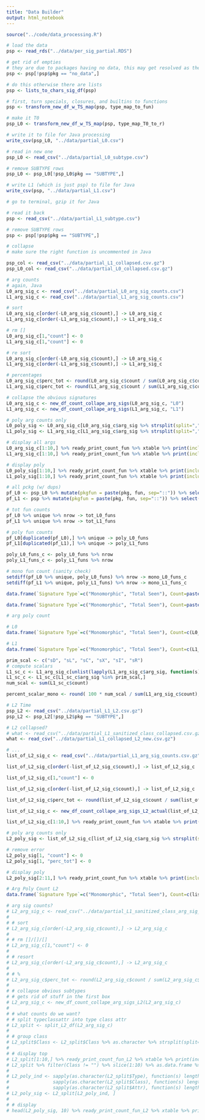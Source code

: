 ```yaml
---
title: "Data Builder"
output: html_notebook
---
```


```r
source("../code/data_processing.R")
```

```r
# load the data
psp <- read_rds("../data/per_sig_partial.RDS")

# get rid of empties
# they are due to packages having no data, this may get resolved as the prl3 run finishes
psp <- psp[!psp$pkg == "no_data",]

# do this otherwise there are lists
psp <- lists_to_chars_sig_df(psp)
```

```r
# first, turn specials, closures, and builtins to functions
psp <- transform_new_df_w_TS_map(psp, type_map_to_fun)
```

```r
# make it T0
psp_L0 <- transform_new_df_w_TS_map(psp, type_map_T0_to_r)
```

```r
# write it to file for Java processing
write_csv(psp_L0, "../data/partial_L0.csv")
```

```r
# read in new one
psp_L0 <- read_csv("../data/partial_L0_subtype.csv")

# remove SUBTYPE rows
psp_L0 <- psp_L0[!psp_L0$pkg == "SUBTYPE",]
```

```r
# write L1 (which is just psp) to file for Java
write_csv(psp, "../data/partial_L1.csv")

# go to terminal, gzip it for Java
```

```r
# read it back
psp <- read_csv("../data/partial_L1_subtype.csv")

# remove SUBTYPE rows
psp <- psp[!psp$pkg == "SUBTYPE",]
```

```r
# collapse
# make sure the right function is uncommented in Java

psp_col <- read_csv("../data/partial_L1_collapsed.csv.gz")
psp_L0_col <- read_csv("../data/partial_L0_collapsed.csv.gz")
```

```r
# arg counts
# again, Java
L0_arg_sig_c <- read_csv("../data/partial_L0_arg_sig_counts.csv")
L1_arg_sig_c <- read_csv("../data/partial_L1_arg_sig_counts.csv")

# sort
L0_arg_sig_c[order(-L0_arg_sig_c$count),] -> L0_arg_sig_c
L1_arg_sig_c[order(-L1_arg_sig_c$count),] -> L1_arg_sig_c

# rm []
L0_arg_sig_c[1,"count"] <- 0
L1_arg_sig_c[1,"count"] <- 0

# re sort
L0_arg_sig_c[order(-L0_arg_sig_c$count),] -> L0_arg_sig_c
L1_arg_sig_c[order(-L1_arg_sig_c$count),] -> L1_arg_sig_c

# percentages
L0_arg_sig_c$perc_tot <- round(L0_arg_sig_c$count / sum(L0_arg_sig_c$count) * 100, 2)
L1_arg_sig_c$perc_tot <- round(L1_arg_sig_c$count / sum(L1_arg_sig_c$count) * 100, 2)

# collapse the obvious signatures
L0_arg_sig_c <- new_df_count_collape_arg_sigs(L0_arg_sig_c, "L0")
L1_arg_sig_c <- new_df_count_collape_arg_sigs(L1_arg_sig_c, "L1")

# poly arg counts only
L0_poly_sig <- L0_arg_sig_c[L0_arg_sig_c$arg_sig %>% strsplit(split=",") %>% lapply(function(x) length(x) != 1) %>% unlist, ]
L1_poly_sig <- L1_arg_sig_c[L1_arg_sig_c$arg_sig %>% strsplit(split=",") %>% lapply(function(x) length(x) != 1) %>% unlist, ]

# display all args 
L0_arg_sig_c[1:10,] %>% ready_print_count_fun %>% xtable %>% print(include.rownames=F)
L1_arg_sig_c[1:10,] %>% ready_print_count_fun %>% xtable %>% print(include.rownames=F)

# display poly
L0_poly_sig[1:10,] %>% ready_print_count_fun %>% xtable %>% print(include.rownames=F)
L1_poly_sig[1:10,] %>% ready_print_count_fun %>% xtable %>% print(include.rownames=F)
```

```r
# all pckg (w/ dups)
pf_L0 <- psp_L0 %>% mutate(pkgfun = paste(pkg, fun, sep="::")) %>% select(pkgfun)
pf_L1 <- psp %>% mutate(pkgfun = paste(pkg, fun, sep="::")) %>% select(pkgfun)

# tot fun counts
pf_L0 %>% unique %>% nrow -> tot_L0_funs
pf_L1 %>% unique %>% nrow -> tot_L1_funs

# poly fun counts
pf_L0[duplicated(pf_L0),] %>% unique -> poly_L0_funs
pf_L1[duplicated(pf_L1),] %>% unique -> poly_L1_funs

poly_L0_funs_c <- poly_L0_funs %>% nrow
poly_L1_funs_c <- poly_L1_funs %>% nrow

# mono fun count (sanity check)
setdiff(pf_L0 %>% unique, poly_L0_funs) %>% nrow -> mono_L0_funs_c
setdiff(pf_L1 %>% unique, poly_L1_funs) %>% nrow -> mono_L1_funs_c

data.frame(`Signature Type`=c("Monomorphic", "Total Seen"), Count=paste0(c(mono_L0_funs_c/1000, tot_L0_funs/1000) %>% as.integer, "K"), Percentage=c(paste0(round(mono_L0_funs_c/tot_L0_funs * 100, 1), "%"), "---")) %>% xtable %>% print(include.rownames=F)

data.frame(`Signature Type`=c("Monomorphic", "Total Seen"), Count=paste0(c(mono_L1_funs_c/1000, tot_L1_funs/1000) %>% as.integer, "K"), Percentage=c(paste0(round(mono_L1_funs_c/tot_L1_funs * 100, 1), "%"), "---")) %>% xtable %>% print(include.rownames=F)
```

```r
# arg poly count

# L0
data.frame(`Signature Type`=c("Monomorphic", "Total Seen"), Count=c(L0_arg_sig_c$count %>% sum - L0_poly_sig$count %>% sum, L0_arg_sig_c$count %>% sum), Percentage=c(paste0(round(100 * (1 - (L0_poly_sig$count %>% sum / L0_arg_sig_c$count %>% sum)), 1), "%"), "---")) %>% xtable %>% print(include.rownames=F)

# L1
data.frame(`Signature Type`=c("Monomorphic", "Total Seen"), Count=c(L1_arg_sig_c$count %>% sum - L1_poly_sig$count %>% sum, L1_arg_sig_c$count %>% sum), Percentage=c(paste0(round(100 * (1 - (L1_poly_sig$count %>% sum / L1_arg_sig_c$count %>% sum)), 1), "%"), "---")) %>% xtable %>% print(include.rownames=F)

```

```r
prim_scal <- c("sD", "sL", "sC", "sX", "sI", "sR")
# compute scalars 
L1_sc_c <- L1_arg_sig_c[unlist(lapply(L1_arg_sig_c$arg_sig, function(s) nchar(s) == 2 && substr(s, 1, 1) == "s")), ]
L1_sc_c <- L1_sc_c[L1_sc_c$arg_sig %in% prim_scal,]
num_scal <- sum(L1_sc_c$count)

percent_scalar_mono <- round( 100 * num_scal / sum(L1_arg_sig_c$count), 1)
```

```r
# L2 Time
psp_L2 <- read_csv("../data/partial_L1_L2.csv.gz")
psp_L2 <- psp_L2[!psp_L2$pkg == "SUBTYPE",]

# L2 collapsed?
# what <- read_csv("../data/partial_L1_sanitized_class_collapsed.csv.gz")
what <- read_csv("../data/partial_L1_collapsed_L2_new.csv.gz")
```

```r
# ...
list_of_L2_sig_c <- read_csv("../data/partial_L1_arg_sig_counts.csv.gz")

list_of_L2_sig_c[order(-list_of_L2_sig_c$count),] -> list_of_L2_sig_c

list_of_L2_sig_c[1,"count"] <- 0

list_of_L2_sig_c[order(-list_of_L2_sig_c$count),] -> list_of_L2_sig_c

list_of_L2_sig_c$perc_tot <- round(list_of_L2_sig_c$count / sum(list_of_L2_sig_c$count) * 100, 1)

list_of_L2_sig_c <- new_df_count_collape_arg_sigs_L2_actual(list_of_L2_sig_c)

list_of_L2_sig_c[1:10,] %>% ready_print_count_fun %>% xtable %>% print(include.rownames=F)

# poly arg counts only
L2_poly_sig <- list_of_L2_sig_c[list_of_L2_sig_c$arg_sig %>% strsplit(split="/") %>% lapply(function(x) length(x) != 3) %>% unlist, ]

# remove error 
L2_poly_sig[1, "count"] <- 0
L2_poly_sig[1, "perc_tot"] <- 0

# display poly
L2_poly_sig[2:11,] %>% ready_print_count_fun %>% xtable %>% print(include.rownames=F)

# Arg Poly Count L2
data.frame(`Signature Type`=c("Monomorphic", "Total Seen"), Count=c(list_of_L2_sig_c$count %>% sum - L2_poly_sig$count %>% sum, list_of_L2_sig_c$count %>% sum), Percentage=c(paste0(round(100 * (1 - (L2_poly_sig$count %>% sum / list_of_L2_sig_c$count %>% sum)), 1), "%"), "---")) %>% xtable %>% print(include.rownames=F)
```

```r
# arg sig counts?
# L2_arg_sig_c <- read_csv("../data/partial_L1_sanitized_class_arg_sig_counts_L2.csv.gz")
# 
# # sort
# L2_arg_sig_c[order(-L2_arg_sig_c$count),] -> L2_arg_sig_c
# 
# # rm []/[]/[]
# L2_arg_sig_c[1,"count"] <- 0
# 
# # resort
# L2_arg_sig_c[order(-L2_arg_sig_c$count),] -> L2_arg_sig_c
# 
# # %
# L2_arg_sig_c$perc_tot <- round(L2_arg_sig_c$count / sum(L2_arg_sig_c$count) * 100, 1)
# 
# # collapse obvious subtypes
# # gets rid of stuff in the first box
# L2_arg_sig_c <- new_df_count_collape_arg_sigs_L2(L2_arg_sig_c)
# 
# # what counts do we want?
# # split typeclassattr into type class attr
# L2_split <- split_L2_df(L2_arg_sig_c)
# 
# # group class
# L2_split$Class <- L2_split$Class %>% as.character %>% strsplit(split=", ") %>% sapply(function(x) sapply(x, function(y) paste0("[", paste(y, collapse=", "), "]"))) %>% sapply(function(s) paste(s, collapse=", "))
# 
# # display top
# L2_split[1:10,] %>% ready_print_count_fun_L2 %>% xtable %>% print(include.rownames=F)
# L2_split %>% filter(Class != "") %>% slice(1:10) %>% as.data.frame %>% ready_print_count_fun_L2 %>% xtable %>% print(include.rownames=F)
# 
# L2_poly_ind <- sapply(as.character(L2_split$Type), function(s) length(unlist(strsplit(s, split=", "))) > 1) |
#                sapply(as.character(L2_split$Class), function(s) length(unlist(strsplit(s, split=", "))) > 1) |
#                sapply(as.character(L2_split$Attr), function(s) length(unlist(strsplit(s, split=", "))) > 1)
# L2_poly_sig <- L2_split[L2_poly_ind, ]
# 
# # display
# head(L2_poly_sig, 10) %>% ready_print_count_fun_L2 %>% xtable %>% print(include.rownames=F)
```